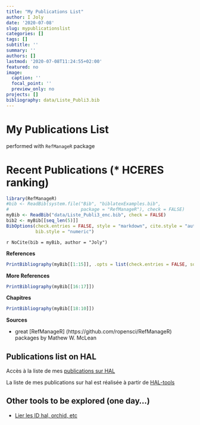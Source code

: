 ```yaml
---
title: "My Publications List"
author: I Joly
date: '2020-07-08'
slug: mypublicationslist
categories: []
tags: []
subtitle: ''
summary: ''
authors: []
lastmod: '2020-07-08T11:24:55+02:00'
featured: no
image:
  caption: ''
  focal_point: ''
  preview_only: no
projects: []
bibliography: data/Liste_Publi3.bib 
---
```



# My Publications List
performed with `RefManageR` package

# Recent Publications (* HCERES ranking)

```r
library(RefManageR)
#bib <- ReadBib(system.file("Bib", "biblatexExamples.bib", 
#                           package = "RefManageR"), check = FALSE)
myBib <- ReadBib("data/Liste_Publi3_enc.bib", check = FALSE)
bib2 <- myBib[[seq_len(5)]]
BibOptions(check.entries = FALSE, style = "markdown", cite.style = "authoryear",
           bib.style = "numeric")
```


`r NoCite(bib = myBib, author = "Joly")`


**References**

```r
PrintBibliography(myBib[[1:15]], .opts = list(check.entries = FALSE, sorting = "ydn"))
```

**More References**

```r
PrintBibliography(myBib[[16:17]])
```

**Chapitres**
```r
PrintBibliography(myBib[[18:10]])
```

**Sources**

- great [RefManageR] (https://github.com/ropensci/RefManageR) packages by Mathew W. McLean

## Publications list on HAL

Accès à la liste de mes [publications sur HAL]([HAL](https://haltools.archives-ouvertes.fr/Public/afficheRequetePubli.php?auteur_exp=iraga%C3%ABl+Joly&CB_auteur=oui&CB_titre=oui&CB_article=oui&langue=Anglais&tri_exp=annee_publi&tri_exp2=typdoc&tri_exp3=date_publi&ordre_aff=TA&Fen=Aff&css=../css/VisuRubriqueEncadre.css))

La liste de mes publications sur hal est réalisée à partir de [HAL-tools](https://haltools.archives-ouvertes.fr/)


## Other tools to be explored (one day...)

- [Lier les ID hal, orchid, etc](https://archibibscdf.hypotheses.org/997)

